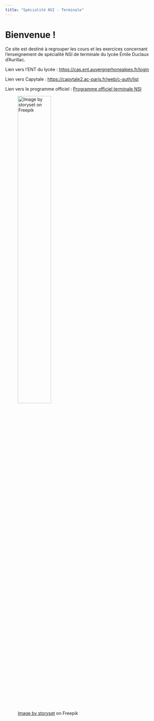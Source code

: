 ---
title: "Spécialité NSI - Terminale"
---

# Bienvenue !

Ce site est destiné à regrouper les cours et les exercices concernant l'enseignement de spécialité NSI de terminale du lycée Émile Duclaux d'Aurillac.

Lien vers l'ENT du lycée : [https://cas.ent.auvergnerhonealpes.fr/login](https://cas.ent.auvergnerhonealpes.fr/login){target="_blank"}

Lien vers Capytale : [https://capytale2.ac-paris.fr/web/c-auth/list](https://capytale2.ac-paris.fr/web/c-auth/list){target="_blank"}

Lien vers le programme officiel : [Programme officiel terminale NSI](Programme_Term_NSI.pdf)

![<a href="https://www.freepik.com/free-vector/code-typing-concept-illustration_10259340.htm#query=computer%20science&position=0&from_view=search&track=ais">Image by storyset</a> on Freepik](4401280.jpg){width=50%}